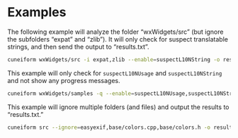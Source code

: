 # Examples

The following example will analyze the folder "wxWidgets/src" (but ignore the subfolders "expat" and "zlib"). It will only check for suspect translatable strings, and then send the output to "results.txt".

``` .bash
cuneiform wxWidgets/src -i expat,zlib --enable=suspectL10NString -o results.txt
```

This example will only check for `suspectL10NUsage` and `suspectL10NString` and not show any progress messages.

``` .bash
cuneiform wxWidgets/samples -q --enable=suspectL10NUsage,suspectL10NString
```

This example will ignore multiple folders (and files) and output the results to "results.txt."

``` .bash
cuneiform src --ignore=easyexif,base/colors.cpp,base/colors.h -o results.txt
```
